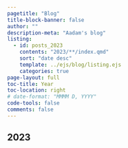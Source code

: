 ```yaml
---
pagetitle: "Blog"
title-block-banner: false
author: ""
description-meta: "Aadam's blog"
listing:
  - id: posts_2023
    contents: "2023/**/index.qmd"
    sort: "date desc"
    template: ../ejs/blog/listing.ejs
    categories: true
page-layout: full
toc-title: Year
toc-location: right
# date-format: "MMMM D, YYYY"
code-tools: false
comments: false
---
```


## 2023

:::{#posts_2023}
:::